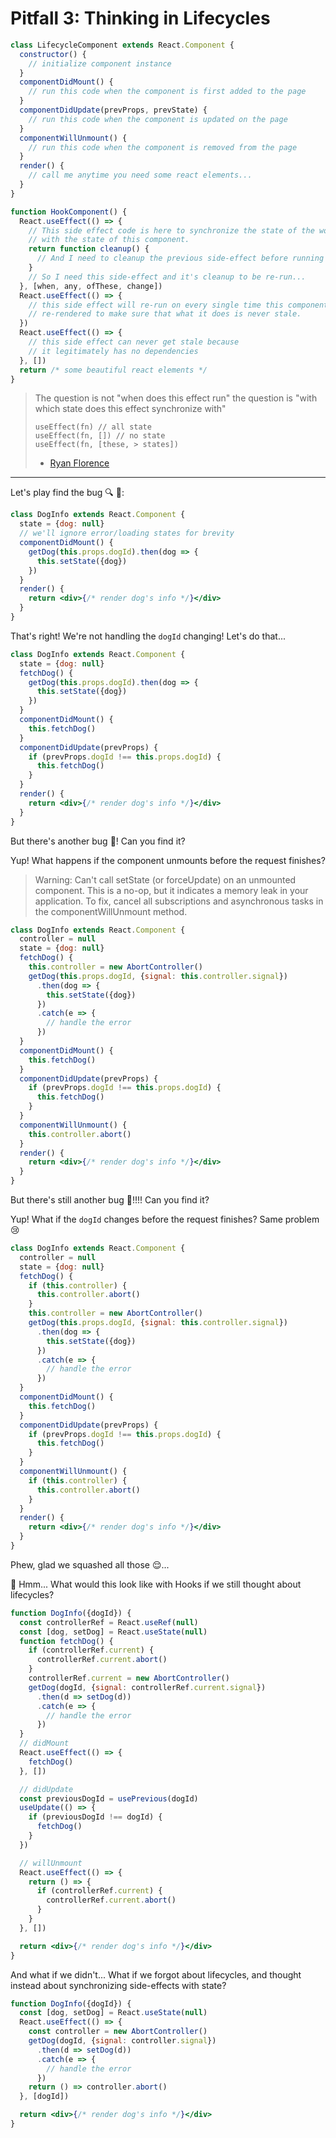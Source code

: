# Pitfall 3: Thinking in Lifecycles

```jsx
class LifecycleComponent extends React.Component {
  constructor() {
    // initialize component instance
  }
  componentDidMount() {
    // run this code when the component is first added to the page
  }
  componentDidUpdate(prevProps, prevState) {
    // run this code when the component is updated on the page
  }
  componentWillUnmount() {
    // run this code when the component is removed from the page
  }
  render() {
    // call me anytime you need some react elements...
  }
}
```

```jsx
function HookComponent() {
  React.useEffect(() => {
    // This side effect code is here to synchronize the state of the world
    // with the state of this component.
    return function cleanup() {
      // And I need to cleanup the previous side-effect before running a new one
    }
    // So I need this side-effect and it's cleanup to be re-run...
  }, [when, any, ofThese, change])
  React.useEffect(() => {
    // this side effect will re-run on every single time this component is
    // re-rendered to make sure that what it does is never stale.
  })
  React.useEffect(() => {
    // this side effect can never get stale because
    // it legitimately has no dependencies
  }, [])
  return /* some beautiful react elements */
}
```

> The question is not "when does this effect run" the question is "with which
> state does this effect synchronize with"
>
> ```
> useEffect(fn) // all state
> useEffect(fn, []) // no state
> useEffect(fn, [these, > states])
> ```
>
> - [Ryan Florence](https://twitter.com/ryanflorence/status/1125041041063665666)

---

Let's play find the bug 🔍 🐝:

```jsx
class DogInfo extends React.Component {
  state = {dog: null}
  // we'll ignore error/loading states for brevity
  componentDidMount() {
    getDog(this.props.dogId).then(dog => {
      this.setState({dog})
    })
  }
  render() {
    return <div>{/* render dog's info */}</div>
  }
}
```

<!--



#SpoilerAlert!



-->

That's right! We're not handling the `dogId` changing! Let's do that...

```jsx
class DogInfo extends React.Component {
  state = {dog: null}
  fetchDog() {
    getDog(this.props.dogId).then(dog => {
      this.setState({dog})
    })
  }
  componentDidMount() {
    this.fetchDog()
  }
  componentDidUpdate(prevProps) {
    if (prevProps.dogId !== this.props.dogId) {
      this.fetchDog()
    }
  }
  render() {
    return <div>{/* render dog's info */}</div>
  }
}
```

But there's another bug 🐜! Can you find it?

<!--



#SpoilerAlert!



-->

Yup! What happens if the component unmounts before the request finishes?

> Warning: Can't call setState (or forceUpdate) on an unmounted component. This
> is a no-op, but it indicates a memory leak in your application. To fix, cancel
> all subscriptions and asynchronous tasks in the componentWillUnmount method.

```jsx
class DogInfo extends React.Component {
  controller = null
  state = {dog: null}
  fetchDog() {
    this.controller = new AbortController()
    getDog(this.props.dogId, {signal: this.controller.signal})
      .then(dog => {
        this.setState({dog})
      })
      .catch(e => {
        // handle the error
      })
  }
  componentDidMount() {
    this.fetchDog()
  }
  componentDidUpdate(prevProps) {
    if (prevProps.dogId !== this.props.dogId) {
      this.fetchDog()
    }
  }
  componentWillUnmount() {
    this.controller.abort()
  }
  render() {
    return <div>{/* render dog's info */}</div>
  }
}
```

But there's still another bug 🐛!!!! Can you find it?

<!--



#SpoilerAlert!



-->

Yup! What if the `dogId` changes before the request finishes? Same problem 😢

```jsx
class DogInfo extends React.Component {
  controller = null
  state = {dog: null}
  fetchDog() {
    if (this.controller) {
      this.controller.abort()
    }
    this.controller = new AbortController()
    getDog(this.props.dogId, {signal: this.controller.signal})
      .then(dog => {
        this.setState({dog})
      })
      .catch(e => {
        // handle the error
      })
  }
  componentDidMount() {
    this.fetchDog()
  }
  componentDidUpdate(prevProps) {
    if (prevProps.dogId !== this.props.dogId) {
      this.fetchDog()
    }
  }
  componentWillUnmount() {
    if (this.controller) {
      this.controller.abort()
    }
  }
  render() {
    return <div>{/* render dog's info */}</div>
  }
}
```

Phew, glad we squashed all those 😌...

🤔 Hmm... What would this look like with Hooks if we still thought about
lifecycles?

```jsx
function DogInfo({dogId}) {
  const controllerRef = React.useRef(null)
  const [dog, setDog] = React.useState(null)
  function fetchDog() {
    if (controllerRef.current) {
      controllerRef.current.abort()
    }
    controllerRef.current = new AbortController()
    getDog(dogId, {signal: controllerRef.current.signal})
      .then(d => setDog(d))
      .catch(e => {
        // handle the error
      })
  }
  // didMount
  React.useEffect(() => {
    fetchDog()
  }, [])

  // didUpdate
  const previousDogId = usePrevious(dogId)
  useUpdate(() => {
    if (previousDogId !== dogId) {
      fetchDog()
    }
  })

  // willUnmount
  React.useEffect(() => {
    return () => {
      if (controllerRef.current) {
        controllerRef.current.abort()
      }
    }
  }, [])

  return <div>{/* render dog's info */}</div>
}
```

And what if we didn't... What if we forgot about lifecycles, and thought instead
about synchronizing side-effects with state?

```jsx
function DogInfo({dogId}) {
  const [dog, setDog] = React.useState(null)
  React.useEffect(() => {
    const controller = new AbortController()
    getDog(dogId, {signal: controller.signal})
      .then(d => setDog(d))
      .catch(e => {
        // handle the error
      })
    return () => controller.abort()
  }, [dogId])

  return <div>{/* render dog's info */}</div>
}
```
